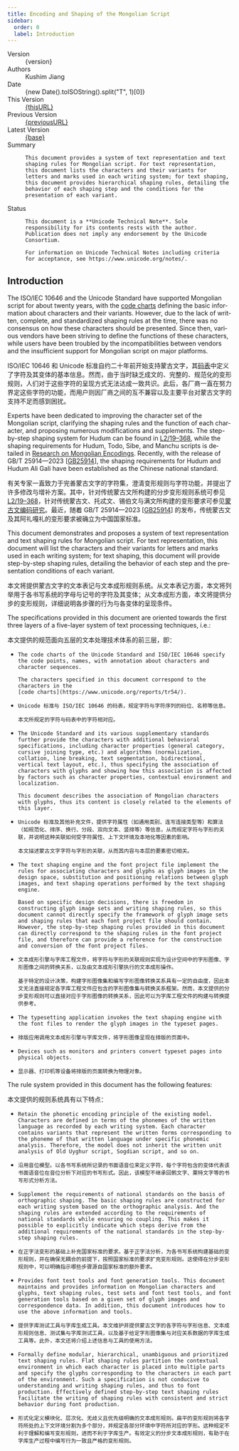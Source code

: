 ```yaml
---
title: Encoding and Shaping of the Mongolian Script
sidebar:
  order: 0
  label: Introduction
---
```



<dl>
  <dt>Version</dt>
  <dd>{version}</dd>
  <dt>Authors</dt>
  <dd>Kushim Jiang</dd>
  <dt>Date</dt>
  <dd>{new Date().toISOString().split("T", 1)[0]}</dd>
  <dt>This Version</dt>
  <dd>
    <a href={thisURL}>{thisURL}</a>
  </dd>
  <dt>Previous Version</dt>
  <dd>
    <a href={previousURL}>{previousURL}</a>
  </dd>
  <dt>Latest Version</dt>
  <dd>
    <a href={base}>{base}</a>
  </dd>

  <dt>Summary</dt>
  <dd>

    This document provides a system of text representation and text shaping rules for Mongolian script. For text representation, this document lists the characters and their variants for letters and marks used in each writing system; for text shaping, this document provides hierarchical shaping rules, detailing the behavior of each shaping step and the conditions for the presentation of each variant.

  </dd>

  <dt>Status</dt>
  <dd>

    This document is a **Unicode Technical Note**. Sole responsibility for its contents rests with the author. Publication does not imply any endorsement by the Unicode Consortium.

    For information on Unicode Technical Notes including criteria for acceptance, see https://www.unicode.org/notes/.

  </dd>
</dl>

## Introduction

<div lang="en">

The ISO/IEC 10646 and the Unicode Standard have supported Mongolian script for about twenty years, with the [code charts](https://www.unicode.org/reports/tr54/) defining the basic information about characters and their variants. However, due to the lack of written, complete, and standardized shaping rules at the time, there was no consensus on how these characters should be presented. Since then, various vendors have been striving to define the functions of these characters, while users have been troubled by the incompatibilities between vendors and the insufficient support for Mongolian script on major platforms.

</div><div lang="zh">

ISO/IEC 10646 和 Unicode 标准自约二十年前开始支持蒙古文字，其[码表](https://www.unicode.org/reports/tr54/)中定义了字符及其变体的基本信息。然而，由于当时缺乏成文的、完整的、规范化的变形规则，人们对于这些字符的呈现方式无法达成一致共识。此后，各厂商一直在努力界定这些字符的功能，而用户则因厂商之间的互不兼容以及主要平台对蒙古文字的支持不足而感到困扰。

</div>

<div lang="en">

Experts have been dedicated to improving the character set of the Mongolian script, clarifying the shaping rules and the function of each character, and proposing numerous modifications and supplements. The step-by-step shaping system for Hudum can be found in [L2/19–368](https://www.unicode.org/L2/L2019/19368-draft-utn-mongolian.pdf"), while the shaping requirements for Hudum, Todo, Sibe, and Manchu scripts is detailed in [Research on Mongolian Encodings](http://rule.mongoltoli.cn/). Recently, with the release of GB/T 25914—2023 [[GB25914](#GB25914)], the shaping requirements for Hudum and Hudum Ali Gali have been established as the Chinese national standard.

</div><div lang="zh">

有关专家一直致力于完善蒙古文字的字符集，澄清变形规则与字符功能，并提出了许多修改与增补方案。其中，针对传统蒙古文所构建的分步变形规则系统可参见 [L2/19–368](https://www.unicode.org/L2/L2019/19368-draft-utn-mongolian.pdf)，针对传统蒙古文、托忒文、锡伯文与满文所构建的变形要求可参见[蒙古文编码研究](http://rule.mongoltoli.cn/)。最近，随着 GB/T 25914—2023 [[GB25914](#GB25914)] 的发布，传统蒙古文及其阿礼嘎礼的变形要求被确立为中国国家标准。

</div>

<div lang="en">

This document demonstrates and proposes a system of text representation and text shaping rules for Mongolian script. For text representation, this document will list the characters and their variants for letters and marks used in each writing system; for text shaping, this document will provide step-by-step shaping rules, detailing the behavior of each step and the presentation conditions of each variant.

</div><div lang="zh">

本文将提供蒙古文字的文本表记与文本成形规则系统。从文本表记方面，本文将列举用于各书写系统的字母与记号的字符及其变体；从文本成形方面，本文将提供分步的变形规则，详细说明各步骤的行为与各变体的呈现条件。

</div>

<div lang="en">

The specifications provided in this document are oriented towards the first three layers of a five-layer system of text processing techniques, i.e.:

</div><div lang="zh">

本文提供的规范面向五层的文本处理技术体系的前三层，即：

</div>

<ul>
  <li lang="en">

    The code charts of the Unicode Standard and ISO/IEC 10646 specify the code points, names, with annotation about characters and character sequences.

    The characters specified in this document correspond to the characters in the
    [code charts](https://www.unicode.org/reports/tr54/).

  </li><li lang="zh">

    Unicode 标准与 ISO/IEC 10646 的码表，规定字符与字符序列的码位、名称等信息。

    本文所规定的字符与码表中的字符相对应。

  </li>

  <li lang="en">

    The Unicode Standard and its various supplementary standards further provide the characters with additional behavioral specifications, including character properties (general category, cursive joining type, etc.) and algorithms (normalization, collation, line breaking, text segmentation, bidirectional, vertical text layout, etc.), thus specifying the association of characters with glyphs and showing how this association is affected by factors such as character properties, contextual environment and localization.

    This document describes the association of Mongolian characters with glyphs, thus its content is closely related to the elements of this layer.

  </li><li lang="zh">

    Unicode 标准及其他补充文件，提供字符属性（如通用类别、连写连接类型等）和算法（如规范化、排序、换行、分段、双向文本、竖排等）等信息，从而规定字符与字形的关联，并说明这种关联如何受字符属性、上下文环境及本地化等因素的影响。

    本文描述蒙古文字字符与字形的关联，从而其内容与本层的要素密切相关。

  </li>

  <li lang="en">

    The text shaping engine and the font project file implement the rules for associating characters and glyphs as glyph images in the design space, substitution and positioning relations between glyph images, and text shaping operations performed by the text shaping engine.

    Based on specific design decisions, there is freedom in constructing glyph image sets and writing shaping rules, so this document cannot directly specify the framework of glyph image sets and shaping rules that each font project file should contain. However, the step-by-step shaping rules provided in this document can directly correspond to the shaping rules in the font project file, and therefore can provide a reference for the construction and conversion of the font project files.

  </li><li lang="zh">

    文本成形引擎与字库工程文件，将字符与字形的关联规则实现为设计空间中的字形图像、字形图像之间的转换关系，以及由文本成形引擎执行的文本成形操作。

    基于特定的设计决策，构建字形图像集和编写字形图像转换关系具有一定的自由度，因此本文无法直接规定各字库工程文件应包含的字形图像集与转换关系框架。然而，本文提供的分步变形规则可以直接对应于字形图像的转换关系，因此可以为字库工程文件的构建与转换提供参考。

  </li>

  <li lang="en">

    The typesetting application invokes the text shaping engine with the font files to render the glyph images in the typeset pages.

  </li><li lang="zh">

    排版应用调用文本成形引擎与字库文件，将字形图像呈现在排版的页面中。

  </li>

  <li lang="en">

    Devices such as monitors and printers convert typeset pages into physical objects.

  </li><li lang="zh">

    显示器、打印机等设备将排版的页面转换为物理对象。

  </li>
</ul>

<div lang="en">

The rule system provided in this document has the following features:

</div><div lang="zh">

本文提供的规则系统具有以下特点：

</div>

<ul>
  <li lang="en">

    Retain the phonetic encoding principle of the existing model. Characters are defined in terms of the phonemes of the written language as recorded by each writing system. Each character contains variants that represent the written forms corresponding to the phoneme of that written language under specific phonemic analysis. Therefore, the model does not inherit the written unit analysis of Old Uyghur script, Sogdian script, and so on.

  </li><li lang="zh">

    沿用音位模型。以各书写系统所记录的书面语音位来定义字符，每个字符包含的变体代表该书面语音位在音位分析下对应的书写形式。因此，该模型不继承回鹘文字、粟特文字等的书写形式分析方法。

  </li>

  <li lang="en">

    Supplement the requirements of national standards on the basis of orthographic shaping. The basic shaping rules are constructed for each writing system based on the orthographic analysis. And the shaping rules are extended according to the requirements of national standards while ensuring no coupling. This makes it possible to explicitly indicate which steps derive from the additional requirements of the national standards in the step-by-step shaping rules.

  </li><li lang="zh">

    在正字法变形的基础上补充国家标准的要求。基于正字法分析，为各书写系统构建基础的变形规则，并在确保无耦合的前提下，按照国家标准的要求扩充变形规则。这使得在分步变形规则中，可以明确指示哪些步骤源自国家标准的额外要求。

  </li>

  <li lang="en">

    Provides font test tools and font generation tools. This document maintains and provides information on Mongolian characters and glyphs, text shaping rules, test sets and font test tools, and font generation tools based on a given set of glyph images and correspondence data. In addition, this document introduces how to use the above information and tools.

  </li><li lang="zh">

    提供字库测试工具与字库生成工具。本文维护并提供蒙古文字的各字符与字形信息、文本成形规则信息、测试集与字库测试工具，以及基于给定字形图像集与对应关系数据的字库生成工具等。此外，本文还将介绍上述信息与工具的使用方法。

  </li>

  <li lang="en">

    Formally define modular, hierarchical, unambiguous and prioritized text shaping rules. Flat shaping rules partition the contextual environment in which each character is placed into multiple parts and specify the glyphs corresponding to the characters in each part of the environment. Such a specification is not conducive to understanding and writing shaping rules, and thus to font production. Effectively defined step-by-step text shaping rules facilitate the writing of shaping rules with consistent and strict behavior during font production.

  </li><li lang="zh">

    形式化定义模块化、层次化、无歧义且优先级明确的文本成形规则。扁平的变形规则将各字符所处的上下文环境分割为多个部分，并规定各部分环境中字符所对应的字形。这种规定不利于理解和编写变形规则，进而不利于字库生产。有效定义的分步文本成形规则，有助于在字库生产过程中编写行为一致且严格的变形规则。

  </li>
</ul>
